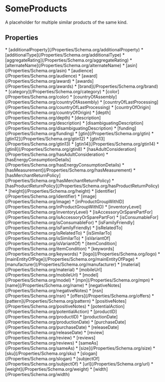   
# SomeProducts

A placeholder for multiple similar products of the same kind.

## Properties

<Grid>
* [additionalProperty](/Properties/Schema.org/additionalProperty)
* [additionalType](/Properties/Schema.org/additionalType)
* [aggregateRating](/Properties/Schema.org/aggregateRating)
* [alternateName](/Properties/Schema.org/alternateName)
* [asin](/Properties/Schema.org/asin)
* [audience](/Properties/Schema.org/audience)
* [award](/Properties/Schema.org/award)
* [awards](/Properties/Schema.org/awards)
* [brand](/Properties/Schema.org/brand)
* [category](/Properties/Schema.org/category)
* [color](/Properties/Schema.org/color)
* [countryOfAssembly](/Properties/Schema.org/countryOfAssembly)
* [countryOfLastProcessing](/Properties/Schema.org/countryOfLastProcessing)
* [countryOfOrigin](/Properties/Schema.org/countryOfOrigin)
* [depth](/Properties/Schema.org/depth)
* [description](/Properties/Schema.org/description)
* [disambiguatingDescription](/Properties/Schema.org/disambiguatingDescription)
* [funding](/Properties/Schema.org/funding)
* [gtin](/Properties/Schema.org/gtin)
* [gtin12](/Properties/Schema.org/gtin12)
* [gtin13](/Properties/Schema.org/gtin13)
* [gtin14](/Properties/Schema.org/gtin14)
* [gtin8](/Properties/Schema.org/gtin8)
* [hasAdultConsideration](/Properties/Schema.org/hasAdultConsideration)
* [hasEnergyConsumptionDetails](/Properties/Schema.org/hasEnergyConsumptionDetails)
* [hasMeasurement](/Properties/Schema.org/hasMeasurement)
* [hasMerchantReturnPolicy](/Properties/Schema.org/hasMerchantReturnPolicy)
* [hasProductReturnPolicy](/Properties/Schema.org/hasProductReturnPolicy)
* [height](/Properties/Schema.org/height)
* [identifier](/Properties/Schema.org/identifier)
* [image](/Properties/Schema.org/image)
* [inProductGroupWithID](/Properties/Schema.org/inProductGroupWithID)
* [inventoryLevel](/Properties/Schema.org/inventoryLevel)
* [isAccessoryOrSparePartFor](/Properties/Schema.org/isAccessoryOrSparePartFor)
* [isConsumableFor](/Properties/Schema.org/isConsumableFor)
* [isFamilyFriendly](/Properties/Schema.org/isFamilyFriendly)
* [isRelatedTo](/Properties/Schema.org/isRelatedTo)
* [isSimilarTo](/Properties/Schema.org/isSimilarTo)
* [isVariantOf](/Properties/Schema.org/isVariantOf)
* [itemCondition](/Properties/Schema.org/itemCondition)
* [keywords](/Properties/Schema.org/keywords)
* [logo](/Properties/Schema.org/logo)
* [mainEntityOfPage](/Properties/Schema.org/mainEntityOfPage)
* [manufacturer](/Properties/Schema.org/manufacturer)
* [material](/Properties/Schema.org/material)
* [mobileUrl](/Properties/Schema.org/mobileUrl)
* [model](/Properties/Schema.org/model)
* [mpn](/Properties/Schema.org/mpn)
* [name](/Properties/Schema.org/name)
* [negativeNotes](/Properties/Schema.org/negativeNotes)
* [nsn](/Properties/Schema.org/nsn)
* [offers](/Properties/Schema.org/offers)
* [pattern](/Properties/Schema.org/pattern)
* [positiveNotes](/Properties/Schema.org/positiveNotes)
* [potentialAction](/Properties/Schema.org/potentialAction)
* [productID](/Properties/Schema.org/productID)
* [productionDate](/Properties/Schema.org/productionDate)
* [purchaseDate](/Properties/Schema.org/purchaseDate)
* [releaseDate](/Properties/Schema.org/releaseDate)
* [review](/Properties/Schema.org/review)
* [reviews](/Properties/Schema.org/reviews)
* [sameAs](/Properties/Schema.org/sameAs)
* [size](/Properties/Schema.org/size)
* [sku](/Properties/Schema.org/sku)
* [slogan](/Properties/Schema.org/slogan)
* [subjectOf](/Properties/Schema.org/subjectOf)
* [url](/Properties/Schema.org/url)
* [weight](/Properties/Schema.org/weight)
* [width](/Properties/Schema.org/width)
</Grid>


